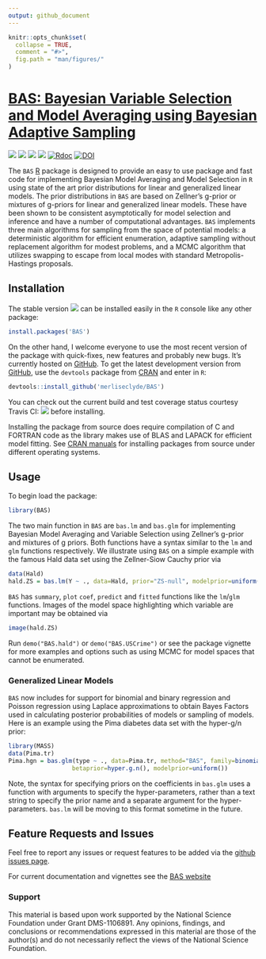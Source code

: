 ```yaml
---
output: github_document
---
```


<!-- README.md is generated from README.Rmd. Please edit that file -->

```r
knitr::opts_chunk$set(
  collapse = TRUE,
  comment = "#>",
  fig.path = "man/figures/"
)
```


# [BAS: Bayesian Variable Selection and Model Averaging using Bayesian Adaptive Sampling ](https://github.com/merliseclyde/BAS)

[![](https://travis-ci.org/merliseclyde/BAS.png?branch=master)](https://travis-ci.org/merliseclyde/BAS) 
[![](http://www.r-pkg.org/badges/version/BAS)](http://cran.r-project.org/package=BAS)
[![](http://cranlogs.r-pkg.org/badges/BAS)](http://cran.rstudio.com/web/packages/BAS/index.html) [![](http://cranlogs.r-pkg.org/badges/grand-total/BAS)](http://cran.rstudio.com/web/packages/BAS/index.html)
[![Rdoc](http://www.rdocumentation.org/badges/version/BAS)](http://www.rdocumentation.org/packages/BAS)
[![DOI](https://zenodo.org/badge/DOI/110.5281/zenodo.595639.svg)](https://doi.org/10.5281/zenodo.595639)


The  `BAS` [R](http://r-project.org) package is designed to
provide an easy to use package and fast code for implementing Bayesian Model
Averaging and Model Selection in `R` using state of the art prior
distributions for linear and generalized linear models.  The
prior distributions in `BAS` are based on Zellner's g-prior or
mixtures of g-priors for linear and generalized linear models. These have been shown to be consistent asymptotically for model selection and inference  and have
a number of computational advantages. `BAS` implements three main
algorithms for sampling from the space of potential models: a deterministic algorithm for efficient enumeration,
adaptive sampling without replacement algorithm for modest problems, and a MCMC algorithm 
that utilizes swapping to escape from local modes with standard Metropolis-Hastings proposals.  






## Installation

The stable version [![](http://www.r-pkg.org/badges/version/BAS)](http://cran.r-project.org/package=BAS) can be installed easily in the `R` console like any other package:

```r
install.packages('BAS')
```

On the other hand, I welcome everyone to use the most recent version
of the package with quick-fixes, new features and probably new
bugs. It's currently hosted on
[GitHub](https://github.com/merliseclyde/BAS). To get the latest
development version from [GitHub](https://github.com/merliseclyde),
use the `devtools` package from
[CRAN](http://cran.r-project.org/package=devtools) and enter in `R`:

```r
devtools::install_github('merliseclyde/BAS')
```

You can check out the current build and test coverage status courtesy Travis CI: [![](https://travis-ci.org/merliseclyde/BAS.png?branch=master)](https://travis-ci.org/merliseclyde/BAS) 
before installing.

Installing the package from source does require compilation of C and FORTRAN code as the library makes use of BLAS and LAPACK for efficient model fitting.  See [CRAN manuals](http://cran.r-project.org/doc/manuals/r-devel/R-admin.html) for installing packages from source under different operating systems.

## Usage

To begin load the package:
```r
library(BAS)
```

The two main function in `BAS` are `bas.lm` and `bas.glm` for implementing Bayesian Model Averaging and Variable Selection using Zellner's g-prior and mixtures of g priors.  Both functions have a syntax similar to the `lm` and `glm` functions respectively.  We illustrate using `BAS` on a simple example with the famous Hald data set using the Zellner-Siow Cauchy prior via

```r
data(Hald)
hald.ZS = bas.lm(Y ~ ., data=Hald, prior="ZS-null", modelprior=uniform(), method="BAS")
```

`BAS` has `summary`, `plot` `coef`, `predict` and `fitted` functions like the `lm`/`glm` functions.   Images of the model space highlighting which variable are important may be obtained via
```r
image(hald.ZS)
```

Run `demo("BAS.hald")` or `demo("BAS.USCrime")` or see the package vignette for more examples and options such as using MCMC for model spaces that cannot be enumerated. 

### Generalized Linear Models

`BAS` now includes for support for binomial and binary regression and Poisson regression using Laplace approximations to obtain Bayes Factors used in calculating posterior probabilities of models or sampling of models.  Here is an example using the Pima diabetes data set with the hyper-g/n prior:

```r
library(MASS)
data(Pima.tr)
Pima.hgn = bas.glm(type ~ ., data=Pima.tr, method="BAS", family=binomial(),
                  betaprior=hyper.g.n(), modelprior=uniform())
```

Note, the syntax for specifying priors on the coefficients in `bas.glm` uses a function with arguments to specify the hyper-parameters, rather than a text string to specify the prior name and a separate argument for the hyper-parameters.  `bas.lm` will be moving to this format sometime in the future.

## Feature Requests and Issues

Feel free to report any issues or request features to be added via the [github issues page](https://github.com/merliseclyde/BAS/issues).

For current documentation and vignettes see the [BAS website](http://merliseclyde.github.io/BAS)

### Support

  This material is based upon work supported by the National Science
	Foundation under Grant DMS-1106891.  Any opinions, findings, and 
	conclusions or recommendations expressed in this material are those of
	the author(s) and do not necessarily reflect the views of the 
	National Science Foundation.
